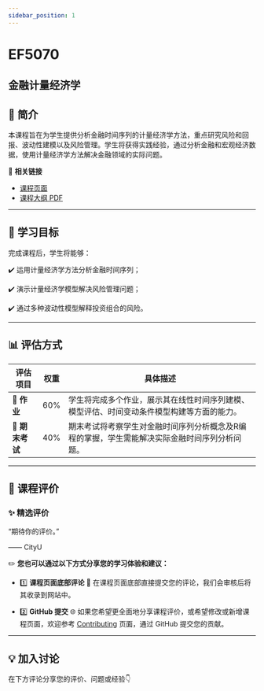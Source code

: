 ```yaml
---
sidebar_position: 1
---
```


# EF5070
## 金融计量经济学

## **📘 简介**
本课程旨在为学生提供分析金融时间序列的计量经济学方法，重点研究风险和回报、波动性建模以及风险管理。学生将获得实践经验，通过分析金融和宏观经济数据，使用计量经济学方法解决金融领域的实际问题。

🔗 **相关链接**
- [课程页面](https://www.cityu.edu.hk/catalogue/pg/202425/course/EF5070.htm)
- [课程大纲 PDF](https://www.cityu.edu.hk/catalogue/pg/202425/course/EF5070.pdf)

---

## **🎯 学习目标**

完成课程后，学生将能够：

✔️ 运用计量经济学方法分析金融时间序列；

✔️ 演示计量经济学模型解决风险管理问题；

✔️ 通过多种波动性模型解释投资组合的风险。

---

## **📊 评估方式**

| **评估项目**          | **权重** | **具体描述**                                                                                       |
|----------------------|---------|---------------------------------------------------------------------------------------------------|
| **📄 作业**           | 60%     | 学生将完成多个作业，展示其在线性时间序列建模、模型评估、时间变动条件模型构建等方面的能力。      |
| **📝 期末考试**       | 40%     | 期末考试将考察学生对金融时间序列分析概念及R编程的掌握，学生需能解决实际金融时间序列分析问题。 |

---

## **💬 课程评价**

### ✨ **精选评价**
<div className={commentStyles.commentBox}>
    <p className={commentStyles.commentText}>
        “期待你的评价。”
    </p>
    <p className={commentStyles.commentAuthor}>—— CityU</p>
</div>

✏️ **您也可以通过以下方式分享您的学习体验和建议：**

- 1️⃣ **课程页面底部评论**
💬 在课程页面底部直接提交您的评论，我们会审核后将其收录到网站中。

- 2️⃣ **GitHub 提交**
🌐 如果您希望更全面地分享课程评价，或希望修改或新增课程页面，欢迎参考 [Contributing](/contributing) 页面，通过 GitHub 提交您的贡献。



---

## **💡 加入讨论**

在下方评论分享您的评价、问题或经验👇
<Utterances />
